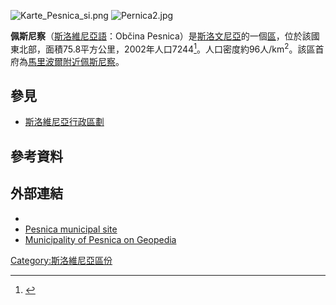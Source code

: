 [[File:Karte_Pesnica_si.png|thumb]]
[[File:Pernica2.jpg|thumb]]

'''佩斯尼察'''（[[斯洛維尼亞語|斯洛維尼亞語]]：Občina Pesnica）是[[斯洛文尼亞|斯洛文尼亞]]的一個[[斯洛維尼亞行政區劃|區]]，位於該國東北部，面積75.8平方公里，2002年人口7244<ref>{{Cite web |url=http://www.stat.si/popis2002/en/ |title=Statistical Office of the Republic of Slovenia, census of 2002 |accessdate=2017-02-12 |archive-date=2016-12-18 |archive-url=https://web.archive.org/web/20161218144633/http://www.stat.si/popis2002/en/ |dead-url=no }}</ref>。人口密度約96人/km<sup>2</sup>。該區首府為[[馬里波爾附近佩斯尼察|馬里波爾附近佩斯尼察]]。

==參見==
*[[斯洛維尼亞行政區劃|斯洛維尼亞行政區劃]]

==參考資料==
{{Reflist}}

==外部連結==
* {{commonscat-inline|Pesnica municipality|Municipality of Pesnica}}
* [https://web.archive.org/web/20190322184245/https://www.pesnica.si/ Pesnica municipal site]
* [http://www.geopedia.si/lite.jsp?locale=en&params=T13_F408:89_x554574_y164012.5_s12_b4#T13_F408:89_x554574_y164012.5_s12_b4 Municipality of Pesnica on Geopedia] {{Wayback|url=http://www.geopedia.si/lite.jsp?locale=en&params=T13_F408:89_x554574_y164012.5_s12_b4#T13_F408:89_x554574_y164012.5_s12_b4 |date=20160304044831 }}

{{Slovenia-geo-stub}}
[[Category:斯洛維尼亞區份|Category:斯洛維尼亞區份]]